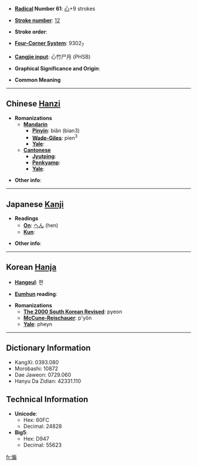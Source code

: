 * '''[[Wiktionary:Chinese radical index| Radical]] Number 61''': [[Wiktionary:Chinese radical index 心|心]]+9 strokes

* '''[[Wiktionary:Chinese total strokes index|Stroke number]]''': [[Wiktionary:Chinese total strokes index 12|12]]

* '''Stroke order''': 

* '''[[Wiktionary:Chinese four corner index|Four-Corner System]]''': 9302<sub>7</sub>

* '''[[Wiktionary:Chinese Cangjie index|Cangjie input]]''': 心竹尸月 (PHSB)

* '''Graphical Significance and Origin''': 

* '''Common Meaning'''

----

== Chinese [[Hanzi]] ==

* '''Romanizations'''
** '''[[Mandarin]]'''
*** '''[[Pinyin]]''': biǎn (bian3)
*** '''[[Wade-Giles]]''': pien<sup>3</sup>
*** '''[[Yale]]''': 
** '''[[Cantonese]]'''
*** '''[[Jyutping]]''':
*** '''[[Penkyamp]]''': 
*** '''[[Yale]]''': 

* '''Other info''': 

----

== Japanese [[Kanji]] ==

* '''Readings'''
** '''[[On]]''': [[へん]] (hen)
** '''[[Kun]]''': 

* '''Other info''':  

----

== Korean [[Hanja]] ==

* '''[[Hangeul]]''': 편

* '''[[Eumhun]] reading''': 

* '''Romanizations'''
** '''[[The 2000 South Korean Revised Romanization|The 2000 South Korean Revised]]''': pyeon
** '''[[McCune-Reischauer]]''': p'yŏn
** '''[[Yale]]''': pheyn

----

== Dictionary Information ==

* KangXi: 0393.080
* Morobashi: 10872
* Dae Jaweon: 0729.060
* Hanyu Da Zidian: 42331.110

== Technical Information ==

* '''Unicode''':
** Hex: 60FC
** Decimal: 24828
* '''Big5''':
** Hex: D947
** Decimal: 55623

[[fr:惼]]